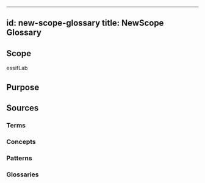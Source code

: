 
---
id: new-scope-glossary
title: NewScope Glossary
---
<!--A %%glossary%% is a list of %%terms:term%% with (short) explanations, usually aimed to help people understand texts around a certain (set of) topic(s) in some context(s).-->

## Scope
<!--Short text (label, abbreviation) used to refer to the %%scope%% within which the %%glossary%% is defined. The default is essifLab.-->
essifLab

## Purpose
<!--State the purpose(s) that this glossary aims to fulfill, in such a way that readers can easily determine whether or not it is useful for them to use it.-->

## Sources
<!--This section specifies the sources from which the glossary entries (and their descriptions) are to be collected. All terms from all sources are included in the glossary. If that is too much, then you should revert to stating individual terms, patterns or concepts (see below).-->

### Terms
<!--Specify the %%term-files:term-file%% that are to be included in this glossary. If a term is defined in a scope as well as in a %%term-file%%, then both are included in the glossary (where the scope identifier is used to distinguish between them). -->

### Concepts
<!--Specify the %%concept-files:concept-file%% that are to serve as a source for this glossary. If a term is defined in a scope, or as a term, or in a pattern as well as in a %%concept-file%%, the latter takes precedence.-->

### Patterns
<!--Specify the %%pattern-files:pattern-file%% that are to serve as a source for this glossary. If a term is defined in a scope or as a term as well as in a %%pattern-file%%, then both are included in the glossary (where the scope identifier is used to distinguish between them).-->

### Glossaries
<!--Specify the %%glossary-files:glossary-file%% all %%term%%s of which are to be included in this glossary.-->

<!--
---
## Footnotes

[//]: # This (optional) section contains any footnotes that may have been specified in the text above.

[^1]: the text for footnote [^1] goes here.

-->

